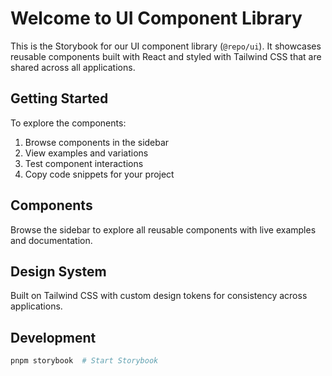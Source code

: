 
<Meta title="Introduction" />

# Welcome to UI Component Library

This is the Storybook for our UI component library (`@repo/ui`). It showcases reusable components built with React and styled with Tailwind CSS that are shared across all applications.

## Getting Started

To explore the components:

1. Browse components in the sidebar
2. View examples and variations
3. Test component interactions
4. Copy code snippets for your project

## Components

Browse the sidebar to explore all reusable components with live examples and documentation.

## Design System

Built on Tailwind CSS with custom design tokens for consistency across applications.

## Development

```bash
pnpm storybook  # Start Storybook
```
